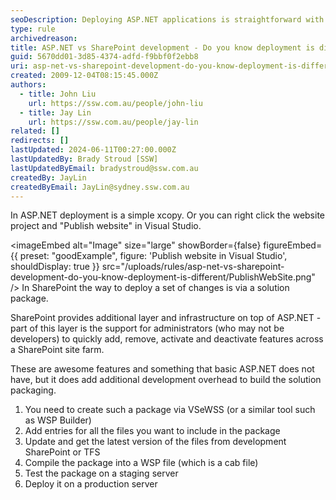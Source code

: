 ```yaml
---
seoDescription: Deploying ASP.NET applications is straightforward with Xcopy or Visual Studio's "Publish website" feature. In contrast, SharePoint deployments require creating a solution package using tools like VSeWSS, updating and compiling files, testing on a staging server, and deploying to production.
type: rule
archivedreason:
title: ASP.NET vs SharePoint development - Do you know deployment is different?
guid: 5670dd01-3d85-4374-adfd-f9bbf0f2ebb8
uri: asp-net-vs-sharepoint-development-do-you-know-deployment-is-different
created: 2009-12-04T08:15:45.000Z
authors:
  - title: John Liu
    url: https://ssw.com.au/people/john-liu
  - title: Jay Lin
    url: https://ssw.com.au/people/jay-lin
related: []
redirects: []
lastUpdated: 2024-06-11T00:27:00.000Z
lastUpdatedBy: Brady Stroud [SSW]
lastUpdatedByEmail: bradystroud@ssw.com.au
createdBy: JayLin
createdByEmail: JayLin@sydney.ssw.com.au
---
```


In ASP.NET deployment is a simple xcopy. Or you can right click the website project and "Publish website" in Visual Studio.

<imageEmbed
  alt="Image"
  size="large"
  showBorder={false}
  figureEmbed={{
    preset: "goodExample",
    figure: 'Publish website in Visual Studio',
    shouldDisplay: true
  }}
  src="/uploads/rules/asp-net-vs-sharepoint-development-do-you-know-deployment-is-different/PublishWebSite.png"
/>
In SharePoint the way to deploy a set of changes is via a solution package.

SharePoint provides additional layer and infrastructure on top of ASP.NET - part of this layer is the support for administrators (who may not be developers) to quickly add, remove, activate and deactivate features across a SharePoint site farm.

These are awesome features and something that basic ASP.NET does not have, but it does add additional development overhead to build the solution packaging.

1. You need to create such a package via VSeWSS (or a similar tool such as WSP Builder)
2. Add entries for all the files you want to include in the package
3. Update and get the latest version of the files from development SharePoint or TFS
4. Compile the package into a WSP file (which is a cab file)
5. Test the package on a staging server
6. Deploy it on a production server
